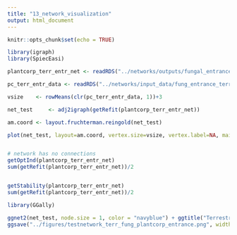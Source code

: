 ```yaml
---
title: "13_network_visualization"
output: html_document
---
```


```r
knitr::opts_chunk$set(echo = TRUE)
```

```r
library(igraph)
library(SpiecEasi)
```

```r
plantcorp_terr_entr_net <- readRDS("../networks/outputs/fungal_entrance_terrestrial_plantcorpus.rds")

pc_terr_entr_data <- readRDS("../networks/input_data/fung_entrance_terr_top1000_plantcorpus.rds")

```

```r
vsize    <- rowMeans(clr(pc_terr_entr_data, 1))+3

net_test     <- adj2igraph(getRefit(plantcorp_terr_entr_net))

am.coord <- layout.fruchterman.reingold(net_test)

plot(net_test, layout=am.coord, vertex.size=vsize, vertex.label=NA, main="glasso")


# network has no connections
getOptInd(plantcorp_terr_entr_net)
sum(getRefit(plantcorp_terr_entr_net))/2


getStability(plantcorp_terr_entr_net)
sum(getRefit(plantcorp_terr_entr_net))/2
```

```r
library(GGally)

ggnet2(net_test, node.size = 1, color = "navyblue") + ggtitle("Terrestrial Fungal Plant Corpus, Site: Entrance")
ggsave("../figures/testnetwork_terr_fung_plantcorp_entrance.png", width = 5, height = 4)
```






